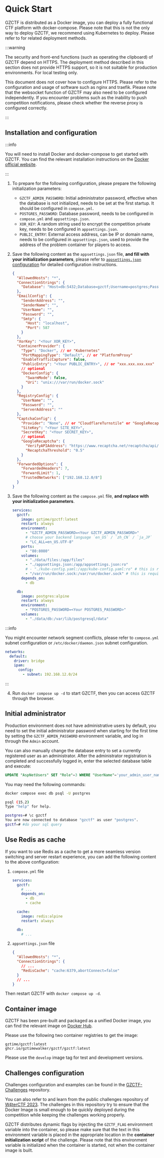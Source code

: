 # Quick Start

GZCTF is distributed as a Docker image, you can deploy a fully functional CTF platform with docker-compose. Please note that this is not the only way to deploy GZCTF, we recommend using Kubernetes to deploy. Please refer to for related deployment methods.

:::warning

The security and front-end functions (such as operating the clipboard) of GZCTF depend on HTTPS. The deployment method described in this section does not provide HTTPS support, so it is not suitable for production environments. For local testing only.

This document does not cover how to configure HTTPS. Please refer to the configuration and usage of software such as nginx and traefik. Please note that the websocket function of GZCTF may also need to be configured independently. If you encounter problems such as the inability to push competition notifications, please check whether the reverse proxy is configured correctly.

:::

## Installation and configuration

:::info

You will need to install Docker and docker-compose to get started with GZCTF. You can find the relevant installation instructions on the [Docker official website](https://docs.docker.com/engine/install/).

:::

1. To prepare for the following configuration, please prepare the following initialization parameters:

   - `GZCTF_ADMIN_PASSWORD`: Initial administrator password, effective when the database is not initialized, needs to be set at the first startup. It should be configured in `compose.yml`.
   - `POSTGRES_PASSWORD`: Database password, needs to be configured in `compose.yml` and `appsettings.json`.
   - `XOR_KEY`: A random string used to encrypt the competition private key, needs to be configured in `appsettings.json`.
   - `PUBLIC_ENTRY`: External access address, can be IP or domain name, needs to be configured in `appsettings.json`, used to provide the address of the problem container for players to access.

2. Save the following content as the `appsettings.json` file, **and fill with your initialization parameters**, please refer to [`appsettings.json` configuration](/config/appsettings) for detailed configuration instructions.

   ```json
   {
     "AllowedHosts": "*",
     "ConnectionStrings": {
       "Database": "Host=db:5432;Database=gzctf;Username=postgres;Password=<Your POSTGRES_PASSWORD>"
     },
     "EmailConfig": {
       "SenderAddress": "",
       "SenderName": "",
       "UserName": "",
       "Password": "",
       "Smtp": {
         "Host": "localhost",
         "Port": 587
       }
     },
     "XorKey": "<Your XOR_KEY>",
     "ContainerProvider": {
       "Type": "Docker", // or "Kubernetes"
       "PortMappingType": "Default", // or "PlatformProxy"
       "EnableTrafficCapture": false,
       "PublicEntry": "<Your PUBLIC_ENTRY>", // or "xxx.xxx.xxx.xxx"
       // optional
       "DockerConfig": {
         "SwarmMode": false,
         "Uri": "unix:///var/run/docker.sock"
       }
     },
     "RegistryConfig": {
       "UserName": "",
       "Password": "",
       "ServerAddress": ""
     },
     "CaptchaConfig": {
       "Provider": "None", // or "CloudflareTurnstile" or "GoogleRecaptcha"
       "SiteKey": "<Your SITE_KEY>",
       "SecretKey": "<Your SECRET_KEY>",
       // optional
       "GoogleRecaptcha": {
         "VerifyAPIAddress": "https://www.recaptcha.net/recaptcha/api/siteverify",
         "RecaptchaThreshold": "0.5"
       }
     },
     "ForwardedOptions": {
       "ForwardedHeaders": 7,
       "ForwardLimit": 1,
       "TrustedNetworks": ["192.168.12.0/8"]
     }
   }
   ```

3. Save the following content as the `compose.yml` file, **and replace with your initialization parameters**.

   ```yml
   services:
     gzctf:
       image: gztime/gzctf:latest
       restart: always
       environment:
         - "GZCTF_ADMIN_PASSWORD=<Your GZCTF_ADMIN_PASSWORD>"
         # choose your backend language `en_US` / `zh_CN` / `ja_JP`
         - "LC_ALL=en_US.UTF-8"
       ports:
         - "80:8080"
       volumes:
         - "./data/files:/app/files"
         - "./appsettings.json:/app/appsettings.json:ro"
         # - "./kube-config.yaml:/app/kube-config.yaml:ro" # this is required for k8s deployment
         - "/var/run/docker.sock:/var/run/docker.sock" # this is required for docker deployment
       depends_on:
         - db

     db:
       image: postgres:alpine
       restart: always
       environment:
         - "POSTGRES_PASSWORD=<Your POSTGRES_PASSWORD>"
       volumes:
         - "./data/db:/var/lib/postgresql/data"
   ```

:::info

You might encounter network segment conflicts, please refer to `compose.yml` subnet configuration or `/etc/docker/daemon.json` subnet configuration.

```yaml
networks:
  default:
    driver: bridge
    ipam:
      config:
        - subnet: 192.168.12.0/24
```

:::

4. Run `docker compose up -d` to start GZCTF, then you can access GZCTF through the browser.

## Initial administrator

Production environment does not have administrative users by default, you need to set the initial administrator password when starting for the first time by setting the `GZCTF_ADMIN_PASSWORD` environment variable, and log in through the `Admin` account.

You can also manually change the database entry to set a currently registered user as an administrator. After the administrator registration is completed and successfully logged in, enter the selected database table and execute:

```sql
UPDATE "AspNetUsers" SET "Role"=3 WHERE "UserName"='your_admin_user_name';
```

You may need the following commands:

```bash
docker compose exec db psql -U postgres
```

```bash
psql (15.2)
Type "help" for help.

postgres=# \c gzctf
You are now connected to database "gzctf" as user "postgres".
gzctf=# #do your sql query
```

## Use Redis as cache

If you want to use Redis as a cache to get a more seamless version switching and server restart experience, you can add the following content to the above configuration:

1. `compose.yml` file

   ```yaml
   services:
     gzctf:
       # ...
       depends_on:
         - db
         - cache

     cache:
       image: redis:alpine
       restart: always

     db:
       # ...
   ```

2. `appsettings.json` file

   ```json
   {
     "AllowedHosts": "*",
     "ConnectionStrings": {
       // ...
       "RedisCache": "cache:6379,abortConnect=false"
     }
     // ...
   }
   ```

Then restart GZCTF with `docker compose up -d`.

## Container image

GZCTF has been pre-built and packaged as a unified Docker image, you can find the relevant image on [Docker Hub](https://hub.docker.com/r/gztime/gzctf).

Please use the following two container registries to get the image:

```
gztime/gzctf:latest
ghcr.io/gztimewalker/gzctf/gzctf:latest
```

Please use the `develop` image tag for test and development versions.

## Challenges configuration

Challenges configuration and examples can be found in the [GZCTF-Challenges](https://github.com/GZTimeWalker/GZCTF-Challenges) repository.

You can also refer to and learn from the public challenges repository of [W4terCTF 2023](https://github.com/W4terDr0p/W4terCTF-2023). The challenges in this repository try to ensure that the Docker Image is small enough to be quickly deployed during the competition while keeping the challenges working properly.

GZCTF distributes dynamic flags by injecting the `GZCTF_FLAG` environment variable into the container, so please make sure that the text in this environment variable is placed in the appropriate location in the **container initialization script** of the challenge. Please note that this environment variable is initialized when the container is started, not when the container image is built.
